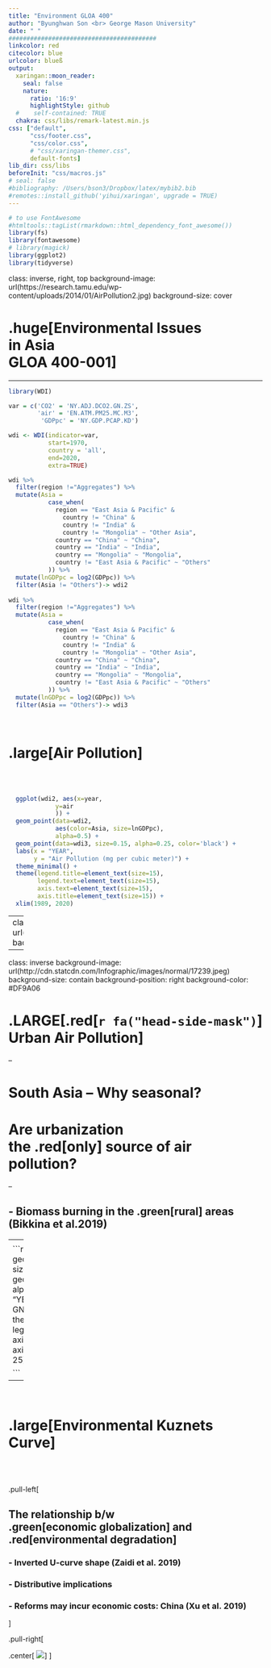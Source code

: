 ```yaml
---
title: "Environment GLOA 400"
author: "Byunghwan Son <br> George Mason University"
date: " "
#########################################
linkcolor: red
citecolor: blue
urlcolor: blueß
output: 
  xaringan::moon_reader:
    seal: false
    nature:
      ratio: '16:9'
      highlightStyle: github
  #    self-contained: TRUE
  chakra: css/libs/remark-latest.min.js
css: ["default", 
      "css/footer.css", 
      "css/color.css", 
      # "css/xaringan-themer.css",
      default-fonts]
lib_dir: css/libs
beforeInit: "css/macros.js"
# seal: false  
#bibliography: /Users/bson3/Dropbox/latex/mybib2.bib
#remotes::install_github('yihui/xaringan', upgrade = TRUE)
---
```


```r
# to use FontAwesome
#htmltools::tagList(rmarkdown::html_dependency_font_awesome())
library(fs)
library(fontawesome)
# library(magick)  
library(ggplot2)
library(tidyverse)
```

class: inverse, right, top
background-image: url(https://research.tamu.edu/wp-content/uploads/2014/01/AirPollution2.jpg)
background-size: cover

# .huge[**Environmental Issues <br> in Asia <br> GLOA 400-001**]

---



```r

library(WDI)

var = c('CO2' = 'NY.ADJ.DCO2.GN.ZS',
        'air' = 'EN.ATM.PM25.MC.M3',
         'GDPpc' = 'NY.GDP.PCAP.KD')

wdi <- WDI(indicator=var,
           start=1970,
           country = 'all',
           end=2020,
           extra=TRUE)

wdi %>%
  filter(region !="Aggregates") %>%
  mutate(Asia = 
           case_when(
             region == "East Asia & Pacific" & 
               country != "China" & 
               country != "India" &
               country != "Mongolia" ~ "Other Asia",
             country == "China" ~ "China",
             country == "India" ~ "India",
             country == "Mongolia" ~ "Mongolia",
             country != "East Asia & Pacific" ~ "Others"
           )) %>%
  mutate(lnGDPpc = log2(GDPpc)) %>%
  filter(Asia != "Others")-> wdi2
  
wdi %>%
  filter(region !="Aggregates") %>%
  mutate(Asia = 
           case_when(
             region == "East Asia & Pacific" & 
               country != "China" & 
               country != "India" &
               country != "Mongolia" ~ "Other Asia",
             country == "China" ~ "China",
             country == "India" ~ "India",
             country == "Mongolia" ~ "Mongolia",
             country != "East Asia & Pacific" ~ "Others"
           )) %>%
  mutate(lnGDPpc = log2(GDPpc)) %>%
  filter(Asia == "Others")-> wdi3
```


<div class="full-width-tinted"><br>
  <h1> .large[Air Pollution] </h1> 
</div><br><br> 


```r

  ggplot(wdi2, aes(x=year,
             y=air
             )) +
  geom_point(data=wdi2, 
             aes(color=Asia, size=lnGDPpc), 
             alpha=0.5) +
  geom_point(data=wdi3, size=0.15, alpha=0.25, color='black') + 
  labs(x = "YEAR",
       y = "Air Pollution (mg per cubic meter)") +
  theme_minimal() +
  theme(legend.title=element_text(size=15),
        legend.text=element_text(size=15),
        axis.text=element_text(size=15),
        axis.title=element_text(size=15)) +
  xlim(1989, 2020)


```

---
class: inverse
background-image: url(http://cdn.statcdn.com/Infographic/images/normal/17239.jpeg)
background-size: contain
background-position: right





---


class: inverse
background-image: url(http://cdn.statcdn.com/Infographic/images/normal/17239.jpeg)
background-size: contain
background-position: right
background-color: #DF9A06

# .LARGE[.red[`r fa("head-side-mask")`] Urban Air Pollution]

--

# South Asia -- Why seasonal?

# Are urbanization <br> the .red[only] source of air pollution?

--

## - Biomass burning in the .green[rural] areas <br> (Bikkina et al.2019)



---
<div class="full-width-tinted"><br>
  <h1> $$ \text{Economic Effect: } CO_2 \text{          } \text{Damage, % of GNI} $$ </h1> 
</div><br><br> 

```r

  ggplot(wdi2, aes(x=year,
             y=CO2
             )) +
  geom_point(data=wdi2, aes(color=Asia), size=2, 
             alpha=0.5) +
  geom_point(data=wdi3, size=0.15, alpha=0.25, color='black') + 
  labs(x = "YEAR",
       y = "Economic Cost of CO2 (% GNI)") +
  theme_minimal() +
  theme(legend.title=element_text(size=15),
        legend.text=element_text(size=15),
        axis.text=element_text(size=15),
        axis.title=element_text(size=15)) +
  ylim(0, 25)

```

---

<div class="full-width-tinted"><br>
  <h1> .large[Environmental Kuznets Curve]  </h1> 
</div><br><br> 

.pull-left[

## The relationship b/w <br> .green[economic globalization] and .red[environmental degradation]

### - Inverted U-curve shape (Zaidi et al. 2019)

### - Distributive implications

### - Reforms may incur economic costs: China (Xu et al. 2019)

]

.pull-right[

.center[
![](https://www.intelligenteconomist.com/wp-content/uploads/2018/03/Environmental-Kuznets-Curve-1.png)
]
]





